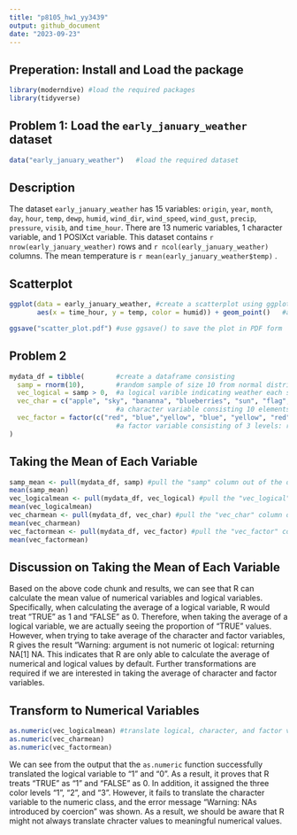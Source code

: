 ```yaml
---
title: "p8105_hw1_yy3439"
output: github_document
date: "2023-09-23"
---
```

## Preperation: Install and Load the package

```r
library(moderndive) #load the required packages
library(tidyverse)
```



## Problem 1: Load the `early_january_weather` dataset

```r
data("early_january_weather")   #load the required dataset

```



## Description

The dataset `early_january_weather` has 15 variables: `origin`, `year`, `month`, `day`, `hour`, `temp`, `dewp`, `humid`, `wind_dir`, `wind_speed`, `wind_gust`, `precip`, `pressure`, `visib`, and `time_hour`. There are 13 numeric variables, 1 character variable, and 1 POSIXct variable. This dataset contains `r nrow(early_january_weather)` rows and `r ncol(early_january_weather)` columns. The mean temperature is `r mean(early_january_weather$temp)` .




## Scatterplot


```r
ggplot(data = early_january_weather, #create a scatterplot using ggplot
       aes(x = time_hour, y = temp, color = humid)) + geom_point()   #add color 

ggsave("scatter_plot.pdf") #use ggsave() to save the plot in PDF form
```




## Problem 2


```r
mydata_df = tibble(        #create a dataframe consisting 
  samp = rnorm(10),        #random sample of size 10 from normal distribution using rnorm function
  vec_logical = samp > 0,  #a logical varible indicating weather each smaple is greater than 0 
  vec_char = c("apple", "sky", "bananna", "blueberries", "sun", "flag", "sea", "shirt", "cherry", "light"),  
                           #a character variable consisting 10 elements
  vec_factor = factor(c("red", "blue","yellow", "blue", "yellow", "red", "blue", "blue", "red", "red"))
                           #a factor variable consisting of 3 levels: red, blue, and yellow
)

```


## Taking the Mean of Each Variable


```r
samp_mean <- pull(mydata_df, samp) #pull the "samp" column out of the dataframe and take the mean of it 
mean(samp_mean)
vec_logicalmean <- pull(mydata_df, vec_logical) #pull the "vec_logical" column out of the dataframe and take the mean of it 
mean(vec_logicalmean)
vec_charmean <- pull(mydata_df, vec_char) #pull the "vec_char" column out of the dataframe and take the mean of it 
mean(vec_charmean)
vec_factormean <- pull(mydata_df, vec_factor) #pull the "vec_factor" column out of the dataframe and take the mean of it 
mean(vec_factormean)
```

## Discussion on Taking the Mean of Each Variable

Based on the above code chunk and results, we can see that R can calculate the mean value of numerical variables and logical variables. Specifically, when calculating the average of a logical variable, R would treat "TRUE" as 1 and "FALSE" as 0. Therefore, when taking the average of a logical variable, we are actually seeing the proportion of "TRUE" values. However, when trying to take average of the character and factor variables, R gives the result "Warning: argument is not numeric ot logical: returning NA[1] NA. This indicates that R are only able to calculate the average of numerical and logical values by default. Further transformations are required if we are interested in taking the average of character and factor variables. 



## Transform to Numerical Variables


```r
as.numeric(vec_logicalmean) #translate logical, character, and factor variables to numerical variables
as.numeric(vec_charmean)
as.numeric(vec_factormean)
```

We can see from the output that the `as.numeric` function successfully translated the logical variable to "1" and "0". As a result, it proves that R treats "TRUE" as "1" and "FALSE" as 0. In addition, it assigned the three color levels "1", "2", and "3". However, it fails to translate the character variable to the numeric class, and the error message "Warning: NAs introduced by coercion" was shown. As a result, we should be aware that R might not always translate chracter values to meaningful numerical values. 

